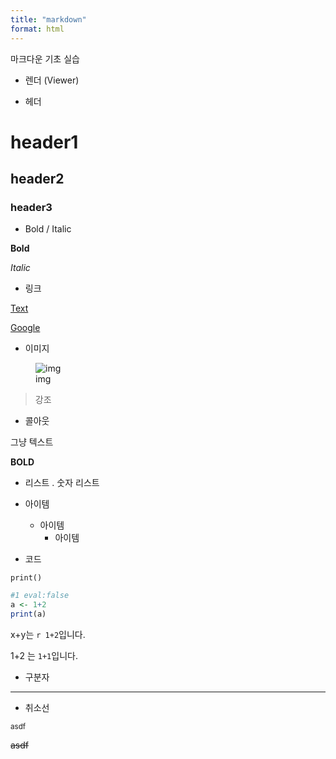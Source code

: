 ```yaml
---
title: "markdown"
format: html
---
```


마크다운 기초 실습

- 렌더 (Viewer)

- 헤더

# header1
## header2
### header3

- Bold / Italic

**Bold**

*Italic*

- 링크

[Text](Link)

[Google](https://google.com)

- 이미지

![img](https://www.chemicalnews.co.kr/news/photo/202106/3636_10174_4958.jpg)

>강조

- 콜아웃

그냥 텍스트

**BOLD**

- 리스트 . 숫자 리스트

- 아이템
  - 아이템
    - 아이템
  
- 코드

`print()`
```r

#1 eval:false
a <- 1+2
print(a)

```

x+y는 `r 1+2`입니다.

1+2 는 `1+1`입니다.

- 구분자

---

- 취소선

~asdf~

~~asdf~~


